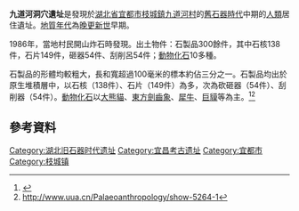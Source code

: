 {{prose|time=2011-08-22T14:24:53+00:00}}
'''九道河洞穴遺址'''是發現於[[湖北省|湖北省]][[宜都市|宜都市]][[枝城鎮|枝城鎮]][[九道河村|九道河村]]的[[舊石器時代|舊石器時代]]中期的[[人類|人類]]居住遺址。[[地質年代|地質年代]]為[[晚更新世|晚更新世]]早期。

1986年，當地村民開山炸石時發現。出土物件：石製品300餘件，其中石核138件，石片149件，砸器54件、刮削呂54件；[[動物|動物]][[化石|化石]]10多種。

石製品的形體均較粗大，長和寬超過100毫米的標本約佔三分之一。石製品均出於原生堆積層中，以石核（138件）、石片（149件）為多，次為砍砸器（54件）、刮削器（54件）。[[動物|動物]][[化石|化石]]以[[大熊貓|大熊貓]]、[[東方劍齒象|東方劍齒象]]、[[犀牛|犀牛]]、[[巨貘|巨貘]]等為主。<ref>{{cite web |url=http://www.tgc.edu.cn/xb/ShowArticle.asp?ArticleID=1903 |title=存档副本 |accessdate=2011-08-23 |deadurl=yes |archiveurl=https://archive.is/20121202013444/http://www.tgc.edu.cn/xb/ShowArticle.asp?ArticleID=1903 |archivedate=2012-12-02 }}</ref><ref>http://www.uua.cn/Palaeoanthropology/show-5264-1{{dead link|date=2018年5月 |bot=InternetArchiveBot |fix-attempted=yes }}</ref>

== 參考資料 ==
{{Reflist|colwidth=30em}}


[[Category:湖北旧石器时代遗址|Category:湖北旧石器时代遗址]]
[[Category:宜昌考古遗址|Category:宜昌考古遗址]]
[[Category:宜都市|Category:宜都市]]
[[Category:枝城镇|Category:枝城镇]]